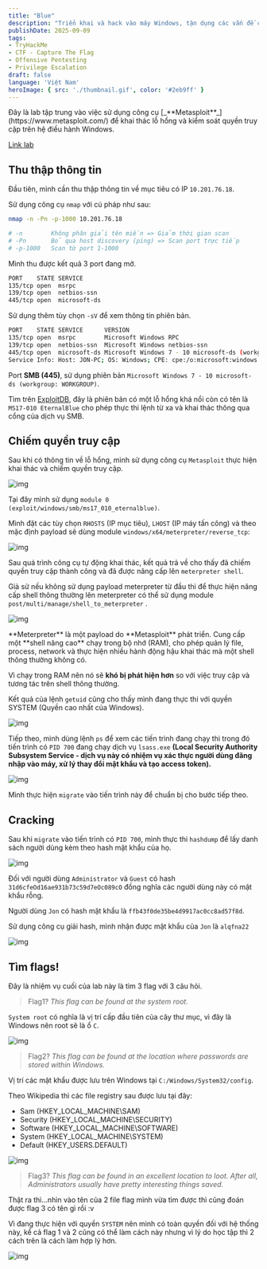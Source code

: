 ---
title: "Blue"
description: "Triển khai và hack vào máy Windows, tận dụng các vấn đề cấu hình sai phổ biến."
publishDate: 2025-09-09
tags: 
- TryHackMe
- CTF - Capture The Flag
- Offensive Pentesting
- Privilege Escalation
draft: false
language: 'Việt Nam'
heroImage: { src: './thumbnail.gif', color: '#2eb9ff' }
---


<Aside type="note" title='Thông tin về Blue'>
Đây là lab tập trung vào việc sử dụng công cụ [_**Metasploit**_](https://www.metasploit.com/) để khai thác lỗ hổng và kiểm soát quyền truy cập trên hệ điều hành Windows.

[Link lab](https://tryhackme.com/room/blue)
</Aside>

## Thu thập thông tin

Đầu tiên, mình cần thu thập thông tin về mục tiêu có IP `10.201.76.18`.

Sử dụng công cụ `nmap` với cú pháp như sau:

```bash
nmap -n -Pn -p-1000 10.201.76.18

# -n        Không phân giải tên miền => Giảm thời gian scan
# -Pn       Bỏ qua host discovery (ping) => Scan port trực tiếp
# -p-1000   Scan từ port 1-1000
```

Mình thu được kết quả 3 port đang mở.

```bash
PORT    STATE SERVICE
135/tcp open  msrpc
139/tcp open  netbios-ssn
445/tcp open  microsoft-ds
```

Sử dụng thêm tùy chọn `-sV` để xem thông tin phiên bản.

```bash
PORT    STATE SERVICE      VERSION
135/tcp open  msrpc        Microsoft Windows RPC
139/tcp open  netbios-ssn  Microsoft Windows netbios-ssn
445/tcp open  microsoft-ds Microsoft Windows 7 - 10 microsoft-ds (workgroup: WORKGROUP) # [!code highlight:1]
Service Info: Host: JON-PC; OS: Windows; CPE: cpe:/o:microsoft:windows
```

Port **SMB (445)**, sử dụng phiên bản `Microsoft Windows 7 - 10 microsoft-ds (workgroup: WORKGROUP)`.

Tìm trên [ExploitDB](https://www.exploit-db.com/), đây là phiên bản có một lỗ hổng khá nổi còn có tên là `MS17-010 EternalBlue` cho phép thực thi lệnh từ xa và khai thác thông qua cổng của dịch vụ SMB.

## Chiếm quyền truy cập

Sau khi có thông tin về lỗ hổng, mình sử dụng công cụ `Metasploit` thực hiện khai thác và chiếm quyền truy cập.

![img](imgs/1.png)

Tại đây mình sử dụng `module 0 (exploit/windows/smb/ms17_010_eternalblue)`.

Mình đặt các tùy chọn `RHOSTS` (IP mục tiêu), `LHOST` (IP máy tấn công) và theo mặc định payload sẽ dùng module `windows/x64/meterpreter/reverse_tcp`:

![img](imgs/2.png)

Sau quá trình công cụ tự động khai thác, kết quả trả về cho thấy đã chiếm quyền truy cập thành công và đã được nâng cấp lên `meterpreter shell`.

Giả sử nếu không sử dụng payload meterpreter từ đầu thì để thực hiện nâng cấp shell thông thường lên meterpreter có thể sử dụng module `post/multi/manage/shell_to_meterpreter` .

![img](imgs/3.png)

<Aside type="tip" title='Meterpreter shell'>
**Meterpreter** là một payload do **Metasploit** phát triển. Cung cấp một **shell nâng cao** chạy trong bộ nhớ (RAM), cho phép quản lý file, process, network và thực hiện nhiều hành động hậu khai thác mà một shell thông thường không có.

Vì chạy trong RAM nên nó sẽ **khó bị phát hiện hơn** so với việc truy cập và tương tác trên shell thông thường.
</Aside>

Kết quả của lệnh `getuid` cũng cho thấy mình đang thực thi với quyền SYSTEM (Quyền cao nhất của Windows).

![img](imgs/4.png)

Tiếp theo, mình dùng lệnh `ps` để xem các tiến trình đang chạy thì trong đó tiến trình có `PID 700` đang chạy dịch vụ `lsass.exe` **(Local Security Authority Subsystem Service - dịch vụ này có nhiệm vụ xác thực người dùng đăng nhập vào máy, xử lý thay đổi mật khẩu và tạo access token).**

![img](imgs/5.png)

Mình thực hiện `migrate` vào tiến trình này để chuẩn bị cho bước tiếp theo.

## Cracking

Sau khi `migrate` vào tiến trình có `PID 700`, mình thực thi `hashdump` để lấy danh sách người dùng kèm theo hash mật khẩu của họ.

![img](imgs/6.png)

Đối với người dùng `Administrator` và `Guest` có hash `31d6cfeOd16ae931b73c59d7eOc089cO` đồng nghĩa các người dùng này có mật khẩu rỗng.

Người dùng `Jon` có hash mật khẩu là `ffb43f0de35be4d9917ac0cc8ad57f8d`.

Sử dụng công cụ giải hash, mình nhận được mật khẩu của `Jon` là `alqfna22`

![img](imgs/7.png)

## Tìm flags!

Đây là nhiệm vụ cuối của lab này là tìm 3 flag với 3 câu hỏi.

> Flag1? _This flag can be found at the system root._

`System root` có nghĩa là vị trí cấp đầu tiên của cây thư mục, vì đây là Windows nên root sẽ là ổ `C`.

![img](imgs/8.png)

> Flag2? _This flag can be found at the location where passwords are stored within Windows._

Vị trí các mật khẩu được lưu trên Windows tại `C:/Windows/System32/config`.

Theo Wikipedia thì các file registry sau được lưu tại đây:

- Sam (HKEY_LOCAL_MACHINE\SAM)
- Security (HKEY_LOCAL_MACHINE\SECURITY)
- Software (HKEY_LOCAL_MACHINE\SOFTWARE)
- System (HKEY_LOCAL_MACHINE\SYSTEM)
- Default (HKEY_USERS\.DEFAULT)

![img](imgs/9.png)

> Flag3? _This flag can be found in an excellent location to loot. After all, Administrators usually have pretty interesting things saved._

Thật ra thì...nhìn vào tên của 2 file flag mình vừa tìm được thì cũng đoán được flag 3 có tên gì rồi :v

Vì đang thực hiện với quyền `SYSTEM` nên mình có toàn quyền đối với hệ thống này, kể cả flag 1 và 2 cũng có thể làm cách này nhưng vì lý do học tập thì 2 cách trên là cách làm hợp lý hơn.

![img](imgs/10.png)